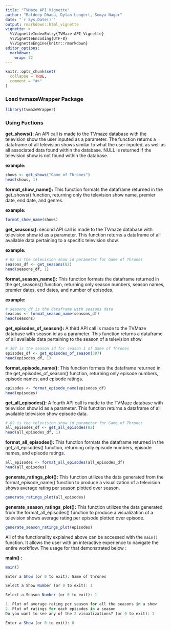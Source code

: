 ```yaml
---
title: "TVMaze API Vignette"
author: "Baldeep Dhada, Dylan Longert, Somya Nagar"
date: "`r Sys.Date()`"
output: rmarkdown::html_vignette
vignette: >
  %\VignetteIndexEntry{TVMaze API Vignette}
  %\VignetteEncoding{UTF-8}
  %\VignetteEngine{knitr::rmarkdown}
editor_options: 
  markdown: 
    wrap: 72
---
```


```r
knitr::opts_chunk$set(
  collapse = TRUE,
  comment = "#>"
)
```

### Load tvmazeWrapper Package

```r
library(tvmazeWrapper)
```

### Using Fuctions

**get_shows():** An API call is made to the TVmaze database with the
television show the user inputed as a parameter. The function returns a
dataframe of all television shows similar to what the user inputed, as
well as all associated data found within the database. NULL is returned
if the television show is not found within the database.

**example:**

```r
shows <- get_shows("Game of Thrones")
head(shows, 1)
```

**format_show_name():** This function formats the dataframe returned in
the get_shows() function, returning only the television show name,
premier date, end date, and genres.

**example:**

```r
format_show_name(shows)
```

**get_seasons():** second API call is made to the TVmaze database with
television show id as a parameter. This function returns a dataframe of
all available data pertaining to a specific television show.

**example:**

```r
# 82 is the television show id parameter for Game of Thrones
seasons_df <- get_seasons(82)
head(seasons_df, 1)
```

**format_season_name():** This function formats the dataframe returned
in the get_seasons() function, returning only season numbers, season
names, premier dates, end dates, and number of episodes.

**example:**

```r
# seasons_df is the dataframe with seasons data
seasons <- format_season_name(seasons_df)
head(seasons)
```

**get_episodes_of_season():** A third API call is made to the TVMaze
database with season id as a parameter. This function returns a
dataframe of all available data pertaining to the season of a television
show.

```r
# 307 is the season id for season 1 of Game of Thrones
episodes_df <- get_episodes_of_season(307)
head(episodes_df, 1)
```

**format_episode_name():** This function formats the dataframe returned
in the get_episodes_of_season() function, returning only episode
numbers, episode names, and episode ratings.

```r
episodes <- format_episode_name(episodes_df)
head(episodes)
```

**get_all_episodes():** A fourth API call is made to the TVMaze database
with television show id as a parameter. This function returns a
dataframe of all available television show episode data.

```r
# 82 is the television show id parameter for Game of Thrones
all_episodes_df <- get_all_episodes(82)
head(all_episodes_df, 1)
```

**format_all_episodes():** This function formats the dataframe returned
in the get_all_episodes() function, returning only episode numbers,
episode names, and episode ratings.

```r
all_episodes <- format_all_episodes(all_episodes_df)
head(all_episodes)
```

**generate_ratings_plot():** This function utilizes the data generated
from the format_episode_name() function to produce a visualization of a
television shows average rating per season plotted over season.

```r
generate_ratings_plot(all_episodes)
```

**generate_season_ratings_plot():** This function utilizes the data
generated from the format_all_episodes() function to produce a
visualization of a television shows average rating per episode plotted
over episode.

```r
generate_season_ratings_plot(episodes)
```

All of the functionality explained above can be accessed with the
`main()` function. It allows the user with an interactive experience to
navigate the entire workflow. The usage for that demonstrated below :

**main() :**

``` R
main()

Enter a Show (or 0 to exit): Game of thrones

Select a Show Number (or 0 to exit): 1

Select a Season Number (or 0 to exit): 1

1. Plot of average rating per season for all the seasons in a show 
2. Plot of ratings for each episodes in a season
Do you want to see any of the 2 visualizations? (or 0 to exit): 1

Enter a Show (or 0 to exit): 0
```
